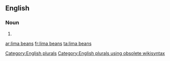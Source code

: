 ==English==

===Noun===
{{head|en}}

# {{plural of|lima bean}}

[[Category:English plurals]][[Category:English plurals using obsolete wikisyntax]]

[[ar:lima beans]]
[[fr:lima beans]]
[[ta:lima beans]]